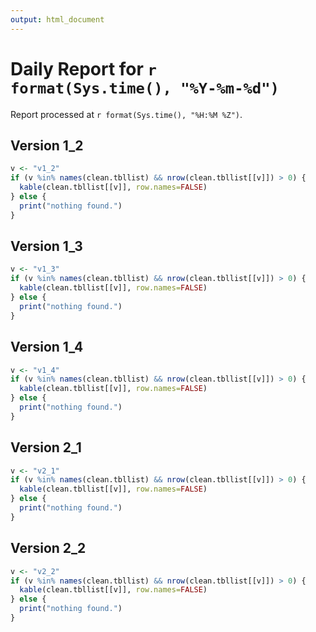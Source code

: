 ```yaml
---
output: html_document
---
```

# Daily Report for `r format(Sys.time(), "%Y-%m-%d")`
Report processed at `r format(Sys.time(), "%H:%M %Z")`.

## Version 1_2
```r
v <- "v1_2"
if (v %in% names(clean.tbllist) && nrow(clean.tbllist[[v]]) > 0) {
  kable(clean.tbllist[[v]], row.names=FALSE) 
} else {
  print("nothing found.")
}
```

## Version 1_3
```r
v <- "v1_3"
if (v %in% names(clean.tbllist) && nrow(clean.tbllist[[v]]) > 0) {
  kable(clean.tbllist[[v]], row.names=FALSE) 
} else {
  print("nothing found.")
}
```

## Version 1_4
```r
v <- "v1_4"
if (v %in% names(clean.tbllist) && nrow(clean.tbllist[[v]]) > 0) {
  kable(clean.tbllist[[v]], row.names=FALSE) 
} else {
  print("nothing found.")
}
```

## Version 2_1
```r
v <- "v2_1"
if (v %in% names(clean.tbllist) && nrow(clean.tbllist[[v]]) > 0) {
  kable(clean.tbllist[[v]], row.names=FALSE) 
} else {
  print("nothing found.")
}
```

## Version 2_2
```r
v <- "v2_2"
if (v %in% names(clean.tbllist) && nrow(clean.tbllist[[v]]) > 0) {
  kable(clean.tbllist[[v]], row.names=FALSE) 
} else {
  print("nothing found.")
}
```